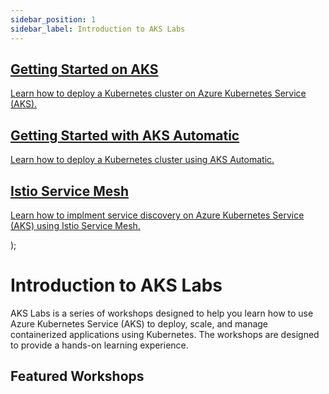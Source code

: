 ```yaml
---
sidebar_position: 1
sidebar_label: Introduction to AKS Labs
---
```




  <article className="margin-top--lg">
    <section className="row list">
        <article className="col col--6 margin-bottom--lg">
          <a className="pagination-nav__link card padding--lg cardContainer" 
          href="./getting-started/getting-started-with-k8s-on-aks">
            <h2 className="text--truncate cardTitle" title="Getting Started on AKS">
           Getting Started on AKS
            </h2>
            <p className="cardDescription">
              Learn how to deploy a Kubernetes cluster on Azure Kubernetes Service (AKS). </p>
          </a>
        </article>
        <article className="col col--6 margin-bottom--lg">
          <a className="pagination-nav__link card padding--lg cardContainer" 
          href="./getting-started/aks-automatic">
            <h2 className="text--truncate cardTitle">
            Getting Started with AKS Automatic
            </h2>
            <p className="cardDescription">
              Learn how to deploy a Kubernetes cluster using AKS Automatic. </p>
          </a>
        </article>
        <article className="col col--6 margin-bottom--lg">
          <a className="pagination-nav__link card padding--lg cardContainer" 
          href="./networking/istio-lab">
            <h2 className="text--truncate cardTitle">
            Istio Service Mesh
            </h2>
            <p className="cardDescription">
              Learn how to implment service discovery on Azure Kubernetes Service (AKS) using Istio Service Mesh. </p>
          </a>
        </article>
    </section>
  </article>
);

# Introduction to AKS Labs

AKS Labs is a series of workshops designed to help you learn how to use Azure Kubernetes Service (AKS) to deploy, scale, and manage containerized applications using Kubernetes. The workshops are designed to provide a hands-on learning experience.

## Featured Workshops

<HighlightedWorkshops />
